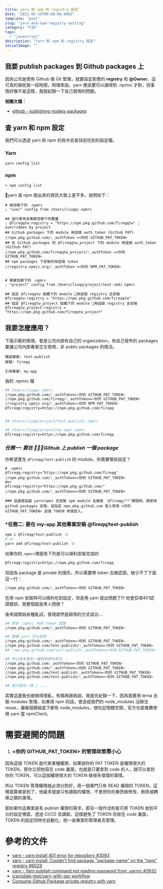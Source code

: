 ```yaml
---
title: yarn 和 npm 的 registry 設定
date: "2021-05-19T00:00:00.000Z"
template: "post"
slug: "yarn-and-npm-registry-setting"
category: "F2E"
tags:
  - "javascript"
description: "Yarn 和 npm 的 registry 設定"
socialImage: ""
---
```


## 我要 publish packages 到 Github packages 上

因為公司是使用 Github 做 Git 管理，就要設定對應的 **registry** 和 **@Owner**，這可真的搞死我一段時間，照理來說，yarn 應該要可以讀得到 .npmrc 才對，但事情好像不是這樣，我就紀錄一下自己發現的問題。

**相關文檔：**

* [github - publishing-nodejs-packages](https://docs.github.com/en/actions/guides/publishing-nodejs-packages)

## 查 yarn 和 npm 設定

我們可以透過 yarn 和 npm 的指令去查目前吃到的設定檔。

### Yarn

```shell
yarn config list
```

### npm

```shell
> npm config list
```

yarn 或 npm 跑出來的資訊大致上差不多，說明如下：
```shell
# 根目錄下的 .npmrc
; "user" config from /Users/liuqq/.npmrc

## 這行是來自專案目錄下的覆蓋
; @fireqqtw:registry = "https://npm.pkg.github.com/fireqqtw" ; overridden by project
## Github packages 下的 module 用這個 auth_token (Github PAT)
//npm.pkg.github.com/:_authToken =<你的 GITHUB_PAT_TOKEN>
## 在 Github packages 的 @fireqqtw_project 下的 module 用這個 auth_token (Github PAT)
//npm.pkg.github.com/fireqqtw_project/:_authToken =<你的 GITHUB_PAT_TOKEN>
## npm packages 下安裝的用這個 token
//registry.npmjs.org/:_authToken =<你的 NPM_PAT_TOKEN>


# 專案目錄下的 .npmrc
; "project" config from /Users/liuqq/project/test-cmd/.npmrc

## 指定 @fireqqtw 組織下的 module 用這個 registry 去安裝
@fireqqtw:registry = "https://npm.pkg.github.com/fireqqtw"
## 指定 @fireqqtw_project 組織下的 module 用這個 registry 去安裝
@fireqqtw_project:registry = "https://npm.pkg.github.com/fireqqtw_project"
```

## 我要怎麼應用？

下面示範的情境，會是公司內部有自己的 organization，有自己發布的 packages 要讓公司內部專案交叉使用，非 public packages 的情況。

```
模組專案: test-publish
帳號: fireqq

引用專案: my-app
```

我的 .npmrc 檔

```bash
## /Users/liuqq/.npmrc
//npm.pkg.github.com/:_authToken=<你的 GITHUB_PAT_TOKEN>
//npm.pkg.github.com/fireqq/:_authToken=<你的 GITHUB_PAT_TOKEN>
//registry.npmjs.org/:_authToken=<你的 NPM_PAT_TOKEN>
@fireqq:registry=https://npm.pkg.github.com/fireqq


## /Users/liuqq/project/test-publish/.npmrc

## /Users/liuqq/project/my-app/.npmrc
@fireqq:registry=https://npm.pkg.github.com/fireqq

```

### *任務一: 要在 Github 上 publish 一個 package*

  你希望產生 `@fireqq/test-publish` 的 module，你需要哪些設定？

  ```shell
  # .npmrc
  @fireqq:registry="https://npm.pkg.github.com/fireqq"
  //npm.pkg.github.com/:_authToken=<你的 GITHUB_PAT_TOKEN>
  #or
  @fireqq:registry="https://npm.pkg.github.com/"
  //npm.pkg.github.com/:_authToken=<你的 GITHUB_PAT_TOKEN>

  ### 這邊是指當 yarn(npm) 在安裝 npm module 名稱是 `@fireqq/**`開頭時，請使用 github packages 安裝，並指定 npm.pkg.github.com 登入使用 <你的 GITHUB_PAT_TOKEN> 這個 TOKEN 來做登入。
  ```

### *任務二: 要在 my-app 其他專案安裝 @fireqq/test-publish

```bash
npm i @fireqq/test-publish -D
# or 
yarn add @fireqq/test-publish -D
```

如果你的`.npmrc`裡面有下列是可以順利安裝完成的

```bash
@fireqq:registry=https://npm.pkg.github.com/fireqq
```

但因為 package 是 private 的情形，所以需要帶 token 去做認證，缺少不了下面這一行：

```bash
//npm.pkg.github.com/:_authToken=<你的 GITHUB_PAT_TOKEN>
```

在用 npm 安裝時可以順利吃到設定，但是用 yarn 就出問題了!!! 他會狂噴401認證錯誤，我整個就是黑人問號？

後來就開始各種亂試，發現居然是超怪的方式成功....

```bash
## 原本 .npmrc 內的 token 認證
//npm.pkg.github.com/:_authToken=<你的 GITHUB_PAT_TOKEN>

## 要讓 yarn 可以使用
//npm.pkg.github.com/:_authToken=<你的 GITHUB_PAT_TOKEN>
//npm.pkg.github.com/test-publish/:_authToken=<你的 GITHUB_PAT_TOKEN>
## 'npm.pkg.github.com/test-publish:_authToken=<你的 GITHUB_PAT_TOKEN>' yarn 還抓不到

## 所以後來看到一種很奇耙的寫法
//npm.pkg.github.com:_authToken=<你的 GITHUB_PAT_TOKEN>
//npm.pkg.github.com/:_authToken=<你的 GITHUB_PAT_TOKEN>
//npm.pkg.github.com/test-publish:_authToken=<你的 GITHUB_PAT_TOKEN>
//npm.pkg.github.com/test-publish/:_authToken=<你的 GITHUB_PAT_TOKEN>

## 就只差在一個 / .....
```

其實這邊我也被搞得很亂，有錯再跟我說，我就先紀錄一下，因為我要用 lerna 去做 modules 管理，如果用 npm 的話，會造成我們的 node_modules 沒辦法 reuse，讓每個模組底下都有 node_modules，很吃記憶體空間，官方也是推薦使用 yarn 當 npmClient。

# 需要避開的問題

  1. ### <你的 GITHUB_PAT_TOKEN> 的管理政策需小心
  因為這個 TOKEN 是代表某種權限，如果說你的 PAT TOKEN 是權限很大的 TOKEN，那你又把他寫在 code 裏面，也就是只要拿到 code 的人，就可以拿到你的 TOKEN，可以這個權限很大的  TOKEN 做很多壞壞的事情。

  所以 TOKEN 管理權限就必須分割好，用一個專門只有 READ 權限的 TOKEN，這樣就算被拿到了，他最多就是只有讀取的權限，不會把你的東西做修改、刪除或轉移之類的事情。

  那如果你這專案是有 publish 權限的需求，那另一個作法則是可將 TOKEN 放到平台的設定裡面，透過 CI/CD 去讀取，這樣避免了 TOKEN 存放在 code 裏面，TOKEN 的設定同時也自動化，統一由專案的管理者去管理。

# 參考的文件

* [yarn - yarn install 401 error for repository #3093](https://github.com/yarnpkg/yarn/issues/3093)
* [yarn - yarn install: Couldn't find package "package-name" on the "npm" registry #6029](https://github.com/yarnpkg/yarn/issues/6029)
* [yarn - Yarn publish command not reading password from .yarnrc #3932](https://github.com/yarnpkg/yarn/issues/3932)
* [jcansdale-test/yarn-with-gpr workflow](https://github.com/jcansdale-test/yarn-with-gpr/actions/runs/211992068/workflow)
* [Consume Github Package private registry with yarn](https://github.community/t/consume-github-package-private-registry-with-yarn/12817)


  

